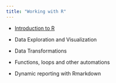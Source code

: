 ```yaml
---
title: "Working with R"
---
```


-   [Introduction to R](sessions/R4DataScience-1-Introduction_to_R.pdf)

-   Data Exploration and Visualization

-   Data Transformations

-   Functions, loops and other automations

-   Dynamic reporting with Rmarkdown
